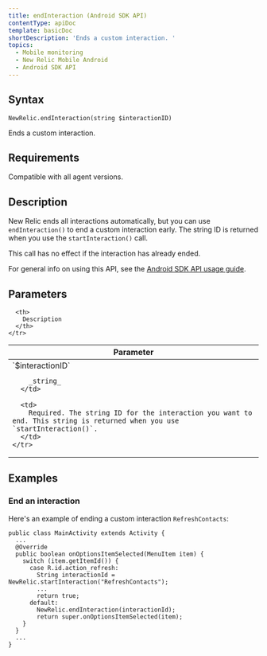 ```yaml
---
title: endInteraction (Android SDK API)
contentType: apiDoc
template: basicDoc
shortDescription: 'Ends a custom interaction. '
topics:
  - Mobile monitoring
  - New Relic Mobile Android
  - Android SDK API
---
```


## Syntax

```
NewRelic.endInteraction(string $interactionID)
```

Ends a custom interaction.

## Requirements

Compatible with all agent versions.

## Description

New Relic ends all interactions automatically, but you can use `endInteraction()` to end a custom interaction early. The string ID is returned when you use the `startInteraction()` call.

This call has no effect if the interaction has already ended.

For general info on using this API, see the [Android SDK API usage guide](/docs/mobile-monitoring/new-relic-mobile-android/install-configure/work-android-sdk-api).

## Parameters

<Table>
  <thead>
    <tr>
      <th width="25%">
        Parameter
      </th>

      <th>
        Description
      </th>
    </tr>
  </thead>

  <tbody>
    <tr>
      <td>
        `$interactionID`

        _string_
      </td>

      <td>
        Required. The string ID for the interaction you want to end. This string is returned when you use `startInteraction()`.
      </td>
    </tr>
  </tbody>
</Table>

## Examples

### End an interaction

Here's an example of ending a custom interaction `RefreshContacts`:

```
public class MainActivity extends Activity {
  ...
  @Override
  public boolean onOptionsItemSelected(MenuItem item) {
    switch (item.getItemId()) {
      case R.id.action_refresh:
        String interactionId = NewRelic.startInteraction("RefreshContacts");
        ... 
        return true;
      default:
        NewRelic.endInteraction(interactionId);
        return super.onOptionsItemSelected(item);
    }
  }
  ...
}
```
